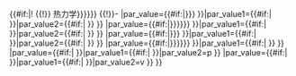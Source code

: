 <includeonly>{{#if:{{{DeltaHf|}}}{{{生成焓|}}}{{{DeltaHc|}}}{{{燃燒焓|}}}{{{燃烧焓|}}}{{{Entropy|}}}{{{熵|}}}{{{HeatCapacity|}}}{{{熱容|}}}{{{热容|}}}{{{Cp|}}}{{{Cv|}}}|! {{Chembox header}} {{!}} 热力学{{{Reference|{{{參考|{{{参考|}}}}}}}}}
{{!}}-
{{Chembox entry|par_name={{#if:{{{DeltaHf|}}}{{{生成焓|}}}|DeltaHf }}|par_value={{#if:{{{DeltaHf|}}}{{{生成焓|}}}|{{{DeltaHf|{{{生成焓}}}}}} }}|par_value1={{#if:{{{DeltaHf_notes|}}}|{{{DeltaHf_notes}}} }}|par_value2={{#if:{{{DeltaHf_t|}}}|{{{DeltaHf_t}}} }} }}
{{Chembox entry|par_name={{#if:{{{DeltaHc|}}}{{{燃燒焓|}}}{{{燃烧焓|}}}|DeltaHc }}|par_value={{#if:{{{DeltaHc|}}}{{{燃燒焓|}}}{{{燃烧焓|}}}|{{{DeltaHc|{{{燃燒焓|{{{燃烧焓}}}}}}}}} }}|par_value1={{#if:{{{DeltaHc_notes|}}}|{{{DeltaHc_notes}}} }}|par_value2={{#if:{{{DeltaHc_t|}}}|{{{DeltaHc_t}}} }} }}
{{Chembox entry|par_name={{#if:{{{Entropy|}}}{{{熵|}}}|Entropy }}|par_value={{#if:{{{Entropy|}}}{{{熵|}}}|{{{Entropy|{{{熵}}}}}} }}|par_value1={{#if:{{{Entropy_notes|}}}|{{{Entropy_notes}}} }}|par_value2={{#if:{{{Entropy_t|}}}|{{{Entropy_t}}} }} }}
{{Chembox entry|par_name={{#if:{{{HeatCapacity|}}}{{{熱容|}}}{{{热容|}}}|HeatCapacity }}|par_value={{#if:{{{HeatCapacity|}}}{{{熱容|}}}{{{热容|}}}|{{{HeatCapacity|{{{熱容|{{{热容}}}}}}}}} }}|par_value1={{#if:{{{HeatCapacity_notes|}}}|{{{HeatCapacity_notes}}} }} }}
{{Chembox entry|par_name={{#if:{{{Cp|}}}|HeatCapacity }}|par_value={{#if:{{{Cp|}}}|{{{Cp}}} }}|par_value1={{#if:{{{Cp_notes|}}}|{{{Cp_notes}}} }}|par_value2=p }}
{{Chembox entry|par_name={{#if:{{{Cv|}}}|HeatCapacity }}|par_value={{#if:{{{Cv|}}}|{{{Cv}}} }}|par_value1={{#if:{{{Cv_notes|}}}|{{{Cv_notes}}} }}|par_value2=v }} }}
</includeonly><noinclude>{{Documentation}}</noinclude>